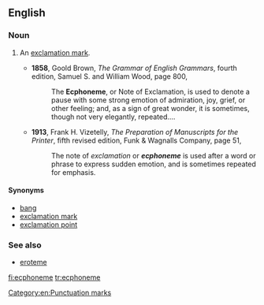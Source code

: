 ==English==

===Noun===
{{en-noun}}

# {{lb|en|obsolete}} An [[exclamation mark]].
#* '''1858''', Goold Brown, ''The Grammar of English Grammars'', fourth edition, Samuel S. and William Wood, page 800,
#*: The '''Ecphoneme''', or Note of Exclamation, is used to denote а pause with some strong emotion of admiration, joy, grief, or other feeling; and, as a sign of great wonder, it is sometimes, though not very elegantly, repeated....
#* '''1913''', Frank H. Vizetelly, ''The Preparation of Manuscripts for the Printer'', fifth revised edition, Funk & Wagnalls Company, page 51,
#*: The note of ''exclamation'' or '''''ecphoneme''''' is used after a word or phrase to express sudden emotion, and is sometimes repeated for emphasis.

====Synonyms====
* [[bang]] {{qualifier|slang}}
* [[exclamation mark]]
* [[exclamation point]]

===See also===
* [[eroteme]]
{{punctuation}}

[[Category:en:Punctuation marks]]

[[fi:ecphoneme]]
[[tr:ecphoneme]]